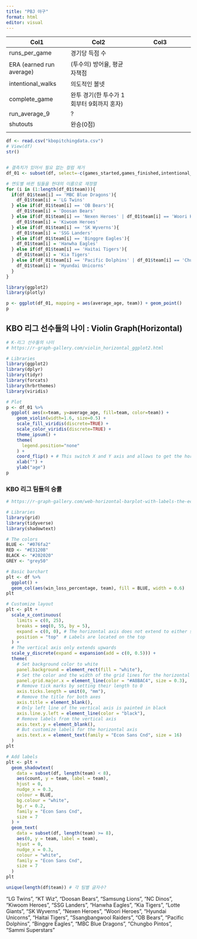 ```yaml
---
title: "PBJ 야구"
format: html
editor: visual
---
```


| Col1                     | Col2                                      | Col3 |
|------------------------|------------------------|------------------------|
| runs_per_game            | 경기당 득점 수                            |      |
| ERA (earned run average) | (투수의) 방어율, 평균자책점               |      |
| intentional_walks        | 의도적인 볼넷                             |      |
| complete_game            | 완투 경기(한 투수가 1회부터 9회까지 혼자) |      |
| run_average_9            | ?                                         |      |
| shutouts                 | 완승(0점)                                 |      |
|                          |                                           |      |

```r
df <- read.csv("kbopitchingdata.csv")
# View(df)
str()


# 결측치가 있어서 필요 없는 컬럼 제거
df_01 <- subset(df, select=-c(games_started,games_finished,intentional_walks, balks, wild_pitches))

# 연도별 바뀐 팀들을 현대의 이름으로 재정렬
for (i in (1:length(df_01$team))){
  if(df_01$team[i] == 'MBC Blue Dragons'){
    df_01$team[i] = 'LG Twins'
  } else if(df_01$team[i] == 'OB Bears'){
    df_01$team[i] = 'Doosan Bears'
  } else if(df_01$team[i] == 'Nexen Heroes' | df_01$team[i] == 'Woori Heroes'){
    df_01$team[i] = 'Kiwoom Heroes'
  } else if(df_01$team[i] == 'SK Wyverns'){
    df_01$team[i] = 'SSG Landers'
  } else if(df_01$team[i] == 'Binggre Eagles'){
    df_01$team[i] = 'Hanwha Eagles'
  } else if(df_01$team[i] == 'Haitai Tigers'){
    df_01$team[i] = 'Kia Tigers'
  } else if(df_01$team[i] == 'Pacific Dolphins' | df_01$team[i] == 'Chungbo Pintos' | df_01$team[i] == 'Sammi Superstars'){
    df_01$team[i] = 'Hyundai Unicorns'
  }
}

library(ggplot2)
library(plotly)
```

```r
p <- ggplot(df_01, mapping = aes(average_age, team)) + geom_point()
p
```

## KBO 리그 선수들의 나이 : Violin Graph(Horizontal)

```r
# K-리그 선수들의 나이
# https://r-graph-gallery.com/violin_horizontal_ggplot2.html

# Libraries
library(ggplot2)
library(dplyr)
library(tidyr)
library(forcats)
library(hrbrthemes)
library(viridis)

# Plot
p <- df_01 %>%
  ggplot( aes(x=team, y=average_age, fill=team, color=team)) +
    geom_violin(width=1.6, size=0.5) +
    scale_fill_viridis(discrete=TRUE) +
    scale_color_viridis(discrete=TRUE) +
    theme_ipsum() +
    theme(
      legend.position="none"
    ) +
    coord_flip() + # This switch X and Y axis and allows to get the horizontal version
    xlab("") +
    ylab("age")
p
```

### KBO 리그 팀들의 승률

```r
# https://r-graph-gallery.com/web-horizontal-barplot-with-labels-the-economist.html

# Libraries
library(grid)
library(tidyverse)
library(shadowtext)

# The colors
BLUE <- "#076fa2"
RED <- "#E3120B"
BLACK <- "#202020"
GREY <- "grey50"

# Basic barchart
plt <- df %>%
  ggplot() +
  geom_col(aes(win_loss_percentage, team), fill = BLUE, width = 0.6)
plt

# Customize layout
plt <- plt + 
  scale_x_continuous(
    limits = c(0, 25),
    breaks = seq(0, 55, by = 5), 
    expand = c(0, 0), # The horizontal axis does not extend to either side
    position = "top"  # Labels are located on the top
  ) +
  # The vertical axis only extends upwards 
  scale_y_discrete(expand = expansion(add = c(0, 0.5))) +
  theme(
    # Set background color to white
    panel.background = element_rect(fill = "white"),
    # Set the color and the width of the grid lines for the horizontal axis
    panel.grid.major.x = element_line(color = "#A8BAC4", size = 0.3),
    # Remove tick marks by setting their length to 0
    axis.ticks.length = unit(0, "mm"),
    # Remove the title for both axes
    axis.title = element_blank(),
    # Only left line of the vertical axis is painted in black
    axis.line.y.left = element_line(color = "black"),
    # Remove labels from the vertical axis
    axis.text.y = element_blank(),
    # But customize labels for the horizontal axis
    axis.text.x = element_text(family = "Econ Sans Cnd", size = 16)
  )
plt

# Add labels
plt <- plt + 
  geom_shadowtext(
    data = subset(df, length(team) < 8),
    aes(count, y = team, label = team),
    hjust = 0,
    nudge_x = 0.3,
    colour = BLUE,
    bg.colour = "white",
    bg.r = 0.2,
    family = "Econ Sans Cnd",
    size = 7
  ) + 
  geom_text(
    data = subset(df, length(team) >= 8),
    aes(0, y = team, label = team),
    hjust = 0,
    nudge_x = 0.3,
    colour = "white",
    family = "Econ Sans Cnd",
    size = 7
  )
plt

unique(length(df$team)) # 각 팀별 글자수?
```

"LG Twins", "KT Wiz", "Doosan Bears", "Samsung Lions", "NC Dinos", "Kiwoom Heroes", "SSG Landers", "Hanwha Eagles", "Kia Tigers", "Lotte Giants", "SK Wyverns", "Nexen Heroes", "Woori Heroes", "Hyundai Unicorns", "Haitai Tigers", "Ssangbangwool Raiders", "OB Bears", "Pacific Dolphins", "Binggre Eagles", "MBC Blue Dragons", "Chungbo Pintos", "Sammi Superstars"
